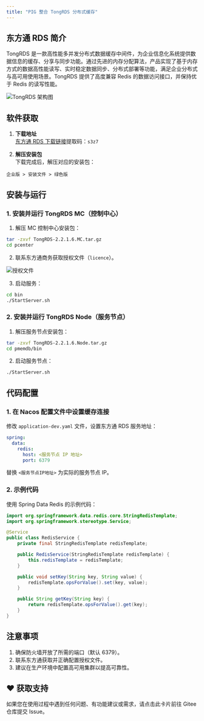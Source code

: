```yaml
---
title: "PIG 整合 TongRDS 分布式缓存"
---
```


## 东方通 RDS 简介

TongRDS 是一款高性能多并发分布式数据缓存中间件，为企业信息化系统提供数据信息的缓存、分享与同步功能。通过先进的内存分配算法，产品实现了基于内存方式的数据高性能读写、实时稳定数据同步、分布式部署等功能，满足企业分布式与高可用使用场景。TongRDS 提供了高度兼容 Redis 的数据访问接口，并保持优于 Redis 的读写性能。

![TongRDS 架构图](/images/1732002366360-576be7e2-1696-48bd-b9ea-e1d2275b333e.png)

## 软件获取

1. **下载地址**  
[东方通 RDS 下载链接](https://pan.baidu.com/s/1ljBkdilh6GISM-dKLGQSLQ?pwd=s3z7)提取码：`s3z7`

2. **解压安装包**  
下载完成后，解压对应的安装包：

```plain
企业版 > 安装文件 > 绿色版
```

## 安装与运行

### 1. 安装并运行 TongRDS MC（控制中心）

1. 解压 MC 控制中心安装包：

```bash
tar -zxvf TongRDS-2.2.1.6.MC.tar.gz
cd pcenter
```

2. 联系东方通商务获取授权文件（`licence`）。  

![授权文件](/images/1732002416108-9824e84b-8297-4ba8-b02e-c4312578c88d.png)

3. 启动服务：

```bash
cd bin
./StartServer.sh
```

### 2. 安装并运行 TongRDS Node（服务节点）

1. 解压服务节点安装包：

```bash
tar -zxvf TongRDS-2.2.1.6.Node.tar.gz
cd pmemdb/bin
```

2. 启动服务节点：

```bash
./StartServer.sh
```

## 代码配置

### 1. 在 Nacos 配置文件中设置缓存连接

修改 `application-dev.yaml` 文件，设置东方通 RDS 服务地址：

```yaml
spring:
  data:
    redis:
      host: <服务节点 IP 地址>
      port: 6379
```

替换 `<服务节点IP地址>` 为实际的服务节点 IP。

### 2. 示例代码

使用 Spring Data Redis 的示例代码：

```java
import org.springframework.data.redis.core.StringRedisTemplate;
import org.springframework.stereotype.Service;

@Service
public class RedisService {
    private final StringRedisTemplate redisTemplate;

    public RedisService(StringRedisTemplate redisTemplate) {
        this.redisTemplate = redisTemplate;
    }

    public void setKey(String key, String value) {
        redisTemplate.opsForValue().set(key, value);
    }

    public String getKey(String key) {
        return redisTemplate.opsForValue().get(key);
    }
}
```

## 注意事项

1. 确保防火墙开放了所需的端口（默认 6379）。
2. 联系东方通获取并正确配置授权文件。
3. 建议在生产环境中配置高可用集群以提高可靠性。

## ♥️ 获取支持
<Card title="遇到问题？" horizontal icon="link" href="https://gitee.com/log4j/pig/issues">
  如果您在使用过程中遇到任何问题、有功能建议或需求，请点击此卡片前往 Gitee 仓库提交 Issue。
</Card>

